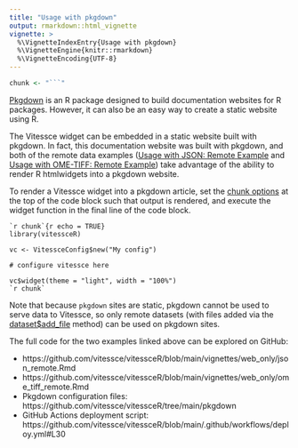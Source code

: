 ```yaml
---
title: "Usage with pkgdown"
output: rmarkdown::html_vignette
vignette: >
  %\VignetteIndexEntry{Usage with pkgdown}
  %\VignetteEngine{knitr::rmarkdown}
  %\VignetteEncoding{UTF-8}
---
```


```r
chunk <- "```"
```

[Pkgdown](https://pkgdown.r-lib.org/) is an R package designed to build documentation websites for R packages.
However, it can also be an easy way to create a static website using R.

The Vitessce widget can be embedded in a static website built with pkgdown. In fact, this documentation website was built with pkgdown, and both of the remote data examples ([Usage with JSON: Remote Example](./web_only/json_remote.html) and [Usage with OME-TIFF: Remote Example](./web_only/ome_tiff_remote.html)) take advantage of the ability to render R htmlwidgets into a pkgdown website.

To render a Vitessce widget into a pkgdown article, set the [chunk options](https://r4ds.had.co.nz/r-markdown.html#chunk-options) at the top of the code block such that output is rendered, and execute the widget function in the final line of the code block.

    `r chunk`{r echo = TRUE}
    library(vitessceR)
    
    vc <- VitessceConfig$new("My config")
    
    # configure vitessce here
    
    vc$widget(theme = "light", width = "100%")
    `r chunk`

Note that because `pkgdown` sites are static, pkgdown cannot be used to serve data to Vitessce, so only remote datasets (with files added via the [dataset$add_file](../reference/VitessceConfigDataset.html#method-add_file) method) can be used on pkgdown sites.

The full code for the two examples linked above can be explored on GitHub:

* https://github.com/vitessce/vitessceR/blob/main/vignettes/web_only/json_remote.Rmd
* https://github.com/vitessce/vitessceR/blob/main/vignettes/web_only/ome_tiff_remote.Rmd
* Pkgdown configuration files: https://github.com/vitessce/vitessceR/tree/main/pkgdown
* GitHub Actions deployment script: https://github.com/vitessce/vitessceR/blob/main/.github/workflows/deploy.yml#L30

